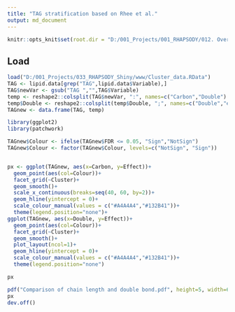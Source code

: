 ```yaml
---
title: "TAG stratification based on Rhee et al."
output: md_document
---
```


```r
knitr::opts_knit$set(root.dir = "D:/001_Projects/001_RHAPSODY/012. Overlap_public/")
```

## Load

```r
load("D:/001_Projects/033_RHAPSODY_Shiny/www/Cluster_data.RData")
TAG <- lipid.data[grep("TAG",lipid.data$Variable),]
TAG$newVar <- gsub("TAG ","",TAG$Variable)
temp <- reshape2::colsplit(TAG$newVar, ":", names=c("Carbon","Double") )
temp$Double <- reshape2::colsplit(temp$Double, ";", names=c("Double","else") )[,1]
TAGnew <- data.frame(TAG, temp)

library(ggplot2)
library(patchwork)

TAGnew$Colour <- ifelse(TAGnew$FDR <= 0.05, "Sign","NotSign")
TAGnew$Colour <- factor(TAGnew$Colour, levels=c("NotSign", "Sign"))


px <- ggplot(TAGnew, aes(x=Carbon, y=Effect))+
  geom_point(aes(col=Colour))+
  facet_grid(~Cluster)+
  geom_smooth()+
  scale_x_continuous(breaks=seq(40, 60, by=2))+
  geom_hline(yintercept = 0)+
  scale_colour_manual(values = c("#A4A4A4","#132B41"))+
  theme(legend.position="none")+
ggplot(TAGnew, aes(x=Double, y=Effect))+
  geom_point(aes(col=Colour))+
  facet_grid(~Cluster)+
  geom_smooth()+
  plot_layout(ncol=1)+
  geom_hline(yintercept = 0)+
  scale_colour_manual(values = c("#A4A4A4","#132B41"))+
  theme(legend.position="none")

px 

pdf("Comparison of chain length and double bond.pdf", height=5, width=6)
px
dev.off()
``` 